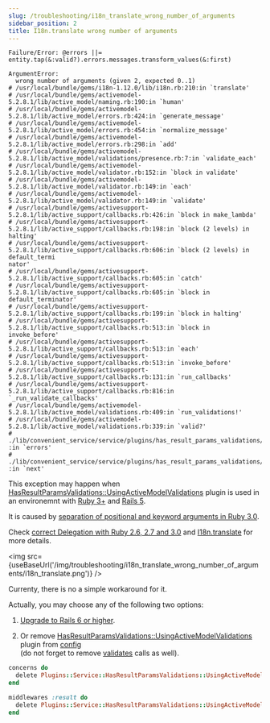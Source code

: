 ```yaml
---
slug: /troubleshooting/i18n_translate_wrong_number_of_arguments
sidebar_position: 2
title: I18n.translate wrong number of arguments
---
```



```
Failure/Error: @errors ||= entity.tap(&:valid?).errors.messages.transform_values(&:first)

ArgumentError:
  wrong number of arguments (given 2, expected 0..1)
# /usr/local/bundle/gems/i18n-1.12.0/lib/i18n.rb:210:in `translate'
# /usr/local/bundle/gems/activemodel-5.2.8.1/lib/active_model/naming.rb:190:in `human'
# /usr/local/bundle/gems/activemodel-5.2.8.1/lib/active_model/errors.rb:424:in `generate_message'
# /usr/local/bundle/gems/activemodel-5.2.8.1/lib/active_model/errors.rb:454:in `normalize_message'
# /usr/local/bundle/gems/activemodel-5.2.8.1/lib/active_model/errors.rb:298:in `add'
# /usr/local/bundle/gems/activemodel-5.2.8.1/lib/active_model/validations/presence.rb:7:in `validate_each'
# /usr/local/bundle/gems/activemodel-5.2.8.1/lib/active_model/validator.rb:152:in `block in validate'
# /usr/local/bundle/gems/activemodel-5.2.8.1/lib/active_model/validator.rb:149:in `each'
# /usr/local/bundle/gems/activemodel-5.2.8.1/lib/active_model/validator.rb:149:in `validate'
# /usr/local/bundle/gems/activesupport-5.2.8.1/lib/active_support/callbacks.rb:426:in `block in make_lambda'
# /usr/local/bundle/gems/activesupport-5.2.8.1/lib/active_support/callbacks.rb:198:in `block (2 levels) in halting'
# /usr/local/bundle/gems/activesupport-5.2.8.1/lib/active_support/callbacks.rb:606:in `block (2 levels) in default_termi
nator'
# /usr/local/bundle/gems/activesupport-5.2.8.1/lib/active_support/callbacks.rb:605:in `catch'
# /usr/local/bundle/gems/activesupport-5.2.8.1/lib/active_support/callbacks.rb:605:in `block in default_terminator'
# /usr/local/bundle/gems/activesupport-5.2.8.1/lib/active_support/callbacks.rb:199:in `block in halting'
# /usr/local/bundle/gems/activesupport-5.2.8.1/lib/active_support/callbacks.rb:513:in `block in invoke_before'
# /usr/local/bundle/gems/activesupport-5.2.8.1/lib/active_support/callbacks.rb:513:in `each'
# /usr/local/bundle/gems/activesupport-5.2.8.1/lib/active_support/callbacks.rb:513:in `invoke_before'
# /usr/local/bundle/gems/activesupport-5.2.8.1/lib/active_support/callbacks.rb:131:in `run_callbacks'
# /usr/local/bundle/gems/activesupport-5.2.8.1/lib/active_support/callbacks.rb:816:in `_run_validate_callbacks'
# /usr/local/bundle/gems/activemodel-5.2.8.1/lib/active_model/validations.rb:409:in `run_validations!'
# /usr/local/bundle/gems/activemodel-5.2.8.1/lib/active_model/validations.rb:339:in `valid?'
# ./lib/convenient_service/service/plugins/has_result_params_validations/using_active_model_validations/middleware.rb:28
:in `errors'
# ./lib/convenient_service/service/plugins/has_result_params_validations/using_active_model_validations/middleware.rb:10
:in `next'
```

This exception may happen when [HasResultParamsValidations::UsingActiveModelValidations](/api/plugins/service/has_result_params_validations/using_active_model_validations) plugin is used in an environemnt with [Ruby 3+](https://www.ruby-lang.org/en/news/2020/12/25/ruby-3-0-0-released/) and [Rails 5](https://api.rubyonrails.org/v5.0.0/).

It is caused by [separation of positional and keyword arguments in Ruby 3.0](https://www.ruby-lang.org/en/news/2019/12/12/separation-of-positional-and-keyword-arguments-in-ruby-3-0/).

Check [correct Delegation with Ruby 2.6, 2.7 and 3.0](https://eregon.me/blog/2021/02/13/correct-delegation-in-ruby-2-27-3.html) and [I18n.translate](https://github.com/ruby-i18n/i18n/blob/v1.12.0/lib/i18n.rb#L195) for more details.

<img src={useBaseUrl('/img/troubleshooting/i18n_translate_wrong_number_of_arguments/i18n_translate.png')} />

Currenty, there is no a simple workaround for it.

Actually, you may choose any of the following two options:

1. [Upgrade to Rails 6 or higher](https://edgeguides.rubyonrails.org/upgrading_ruby_on_rails.html).

2. Or remove [HasResultParamsValidations::UsingActiveModelValidations](/api/plugins/service/has_result_params_validations/using_active_model_validations) plugin from [config](/basics/configs) <br />
  (do not forget to remove [validates](https://edgeguides.rubyonrails.org/active_record_validations.html) calls as well).

  ```ruby
  concerns do
    delete Plugins::Service::HasResultParamsValidations::UsingActiveModelValidations::Concern
  end

  middlewares :result do
    delete Plugins::Service::HasResultParamsValidations::UsingActiveModelValidations::Middleware
  end
  ```
